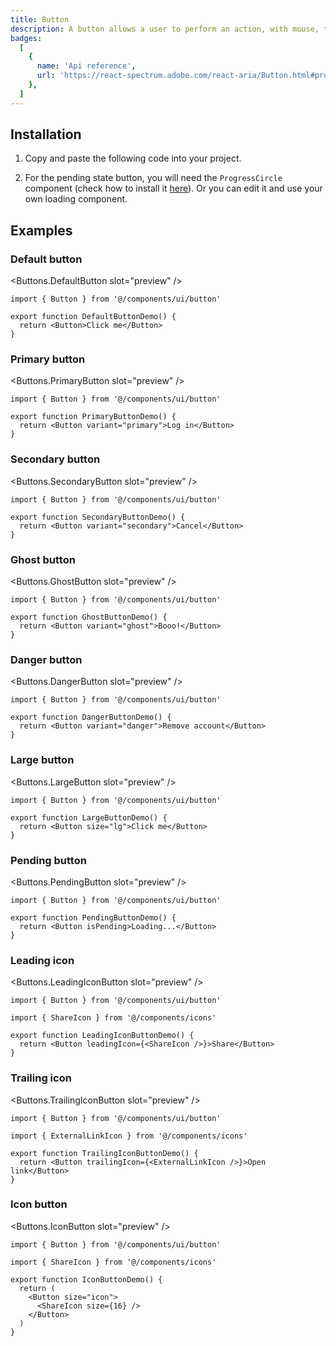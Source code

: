 ```yaml
---
title: Button
description: A button allows a user to perform an action, with mouse, touch, and keyboard interactions.
badges:
  [
    {
      name: 'Api reference',
      url: 'https://react-spectrum.adobe.com/react-aria/Button.html#props',
    },
  ]
---
```



## Installation

1. Copy and paste the following code into your project.

<CodeSource
  path="components/ui/button.tsx"
  lang="tsx"
  fileName="components/ui/button.tsx"
/>

2. For the pending state button, you will need the `ProgressCircle` component (check how to install it [here](/components/progress-circle)). Or you can edit it and use your own loading component.

## Examples

### Default button

<PreviewContainer>

<Buttons.DefaultButton slot="preview" />

```tsx meta={fileName: DefaultButtonDemo.tsx}
import { Button } from '@/components/ui/button'

export function DefaultButtonDemo() {
  return <Button>Click me</Button>
}
```

</PreviewContainer>

### Primary button

<PreviewContainer>

<Buttons.PrimaryButton slot="preview" />

```tsx meta={fileName: PrimaryButtonDemo.tsx}
import { Button } from '@/components/ui/button'

export function PrimaryButtonDemo() {
  return <Button variant="primary">Log in</Button>
}
```

</PreviewContainer>

### Secondary button

<PreviewContainer>

<Buttons.SecondaryButton slot="preview" />

```tsx meta={fileName: SecondaryButtonDemo.tsx}
import { Button } from '@/components/ui/button'

export function SecondaryButtonDemo() {
  return <Button variant="secondary">Cancel</Button>
}
```

</PreviewContainer>

### Ghost button

<PreviewContainer>

<Buttons.GhostButton slot="preview" />

```tsx meta={fileName: GhostButtonDemo.tsx}
import { Button } from '@/components/ui/button'

export function GhostButtonDemo() {
  return <Button variant="ghost">Booo!</Button>
}
```

</PreviewContainer>

### Danger button

<PreviewContainer>

<Buttons.DangerButton slot="preview" />

```tsx meta={fileName: DangerButtonDemo.tsx}
import { Button } from '@/components/ui/button'

export function DangerButtonDemo() {
  return <Button variant="danger">Remove account</Button>
}
```

</PreviewContainer>

### Large button

<PreviewContainer>

<Buttons.LargeButton slot="preview" />

```tsx meta={fileName: LargeButtonDemo.tsx}
import { Button } from '@/components/ui/button'

export function LargeButtonDemo() {
  return <Button size="lg">Click me</Button>
}
```

</PreviewContainer>

### Pending button

<PreviewContainer>

<Buttons.PendingButton slot="preview" />

```tsx meta={fileName: PendingButtonDemo.tsx}
import { Button } from '@/components/ui/button'

export function PendingButtonDemo() {
  return <Button isPending>Loading...</Button>
}
```

</PreviewContainer>

### Leading icon

<PreviewContainer>

<Buttons.LeadingIconButton slot="preview" />

```tsx meta={fileName: LeadingIconButtonDemo.tsx}
import { Button } from '@/components/ui/button'

import { ShareIcon } from '@/components/icons'

export function LeadingIconButtonDemo() {
  return <Button leadingIcon={<ShareIcon />}>Share</Button>
}
```

</PreviewContainer>

### Trailing icon

<PreviewContainer>

<Buttons.TrailingIconButton slot="preview" />

```tsx meta={fileName: TrailingIconButtonDemo.tsx}
import { Button } from '@/components/ui/button'

import { ExternalLinkIcon } from '@/components/icons'

export function TrailingIconButtonDemo() {
  return <Button trailingIcon={<ExternalLinkIcon />}>Open link</Button>
}
```

</PreviewContainer>

### Icon button

<PreviewContainer>

<Buttons.IconButton slot="preview" />

```tsx meta={fileName: IconButtonDemo.tsx}
import { Button } from '@/components/ui/button'

import { ShareIcon } from '@/components/icons'

export function IconButtonDemo() {
  return (
    <Button size="icon">
      <ShareIcon size={16} />
    </Button>
  )
}
```

</PreviewContainer>
